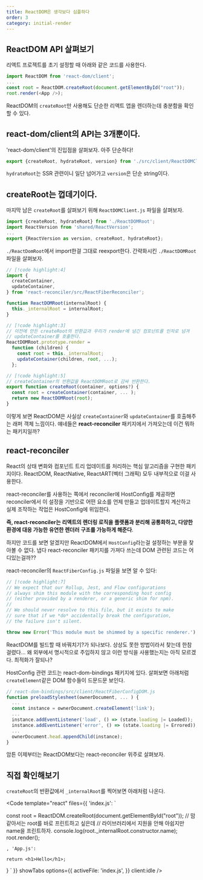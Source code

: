 ```yaml
---
title: ReactDOM은 생각보다 심플하다
order: 3
category: initial-render
---
```



## ReactDOM API 살펴보기

리액트 프로젝트를 초기 설정할 때 아래와 같은 코드를 사용한다.

```js
import ReactDOM from 'react-dom/client';
...
const root = ReactDOM.createRoot(document.getElementById("root"));
root.render(<App />);
```

ReactDOM의 `createRoot`만 사용해도 단순한 리액트 앱을 렌더하는데 충분함을 확인할 수 있다.

## react-dom/client의 API는 3개뿐이다.

'react-dom/client'의 진입점을 살펴보자. 아주 단순하다!

```js
export {createRoot, hydrateRoot, version} from './src/client/ReactDOMClient';
```

`hydrateRoot`는 SSR 관련이니 일단 넘어가고 `version`은 단순 string이다. 

## createRoot는 껍데기이다.

마지막 남은 `createRoot`를 살펴보기 위해 `ReactDOMClient.js` 파일을 살펴보자. 

```js
import {createRoot, hydrateRoot} from './ReactDOMRoot';
import ReactVersion from 'shared/ReactVersion';
...
export {ReactVersion as version, createRoot, hydrateRoot};
```

`./ReactDomRoot`에서 import한걸 그대로 reexport한다. 간략화시킨 `./ReactDOMRoot` 파일을 살펴보자.

```js
// [!code highlight:4]
import {
  createContainer,
  updateContainer,
} from 'react-reconciler/src/ReactFiberReconciler';

function ReactDOMRoot(internalRoot) {
  this._internalRoot = internalRoot;
}

// [!code highlight:3]
// 이전에 만든 createRoot의 반환값과 우리가 render에 넘긴 컴포넌트를 인자로 넘겨
// updateContainer를 호출한다.
ReactDOMRoot.prototype.render =
  function (children) {
    const root = this._internalRoot;
    updateContainer(children, root, ...);
  };

// [!code highlight:5]
// createContainer의 반환값을 ReactDOMRoot로 감싸 반환한다.
export function createRoot(container, options?) {
  const root = createContainer(container, ... );
  return new ReactDOMRoot(root);
}
```

이렇게 보면 ReactDOM은 사실상 `createContainer`와 `updateContainer`를 호출해주는 래퍼 객체 느낌이다. 얘네들은 **react-reconciler** 패키지에서 가져오는데 이건 뭐하는 패키지일까?

## react-reconciler

React의 상태 변화와 컴포넌트 트리 업데이트를 처리하는 핵심 알고리즘을 구현한 패키지이다. ReactDOM, ReactNative, ReactART(벡터 그래픽) 모두 내부적으로 이걸 사용한다.

react-reconciler를 사용하는 쪽에서 reconciler에 HostConfig를 제공하면 reconciler에서 이 설정을 기반으로 어떤 요소를 언제 만들고 업데이트할지 계산하고 실제 조작하는 작업은 HostConfig에 위임한다. 

**즉, react-reconciler는 리액트의 렌더링 로직을 플랫폼과 분리해 공통화하고, 다양한 환경에 대응 가능한 유연한 렌더러 구조를 가능하게 해준다**.

하지만 코드를 보면 알겠지만 ReactDOM에서 `HostConfig`라는걸 설정하는 부분을 찾아볼 수 없다. 냅다 react-reconciler 패키지를 가져다 쓰는데 DOM 관련된 코드는 어디있는걸까??

react-reconciler의 `ReactFiberConfig.js` 파일을 보면 알 수 있다:

```js
// [!code highlight:7]
// We expect that our Rollup, Jest, and Flow configurations
// always shim this module with the corresponding host config
// (either provided by a renderer, or a generic shim for npm).
//
// We should never resolve to this file, but it exists to make
// sure that if we *do* accidentally break the configuration,
// the failure isn't silent.

throw new Error('This module must be shimmed by a specific renderer.');

```

ReactDOM를 빌드할 때 바꿔치기?가 되나보다. 상상도 못한 방법이라서 찾는데 한참 걸렸다... 왜 외부에서 명시적으로 주입하지 않고 이런 방식을 사용했는지는 아직 모르겠다. 최적화가 잘되나?

HostConfig 관련 코드는 react-dom-bindings 패키지에 있다. 살펴보면 아래처럼 `createElement`같은 DOM 함수들이 드문드문 보인다. 

```js
// react-dom-bindings/src/client/ReactFiberConfigDOM.js
function preloadStylesheet(ownerDocument, ... ) {
  ...
  const instance = ownerDocument.createElement('link');
  ...
  instance.addEventListener('load', () => (state.loading |= Loaded));
  instance.addEventListener('error', () => (state.loading |= Errored));
  ...
  ownerDocument.head.appendChild(instance);
}
```

암튼 이제부터는 ReactDOM보다는 react-reconciler 위주로 살펴보자. 

## 직접 확인해보기

`createRoot`의 반환값에서 `_internalRoot`를 찍어보면 아래처럼 나온다.

<Code template="react" files={{
    'index.js': `

const root = ReactDOM.createRoot(document.getElementById("root"));
// 맘같아서는 root를 바로 프린트하고 싶은데
// 라이브러리에서 지원을 안해 아쉽지만 name을 프린트하자.
console.log(root._internalRoot.constructor.name);
root.render(<App />);

`,
'App.js': `

    return <h1>Hello</h1>;
}
`
}}
showTabs
options={{
    activeFile: 'index.js',
}}
client:idle
/>
